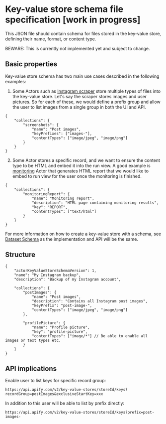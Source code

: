 
# Key-value store schema file specification [work in progress]

This JSON file should contain schema for files stored in the key-value store, defining their name, format, or content type.

BEWARE: This is currently not implemented yet and subject to change.

## Basic properties

Key-value store schema has two main use cases described in the following examples:

1. Some Actors such as [Instagram scraper](https://apify.com/jaroslavhejlek/instagram-scraper) store multiple types of files into the key-value store. Let's say the scraper stores images and user pictures. So for each of these, we would define a prefix group and allow the user to list images from a single group in both the UI and API.

```jsonc
{
    "collections": {
        "screenshots": {
            "name": "Post images",
            "keyPrefixes": ["images-"],
            "contentTypes": ["image/jpeg", "image/png"]
        }
    }
}
```

2. Some Actor stores a specific record, and we want to ensure the content type to be HTML and embed it into the run view. A good example is [monitoring](https://apify.com/apify/monitoring#check-frequency) Actor that generates HTML report that we would like to embed to run view for the user once the monitoring is finished.

```jsonc
{
    "collections": {
        "monitoringReport": {
            "name": "Monitoring report",
            "description": "HTML page containing monitoring results",
            "key": "REPORT",
            "contentTypes": ["text/html"]
        }
    }
}
```

For more information on how to create a key-value store with a schema, see [Dataset Schema](/dataset-schema) as the implementation and API will be the same.

## Structure

```jsonc
{
    "actorKeyValueStoreSchemaVersion": 1,
    "name": "My Instagram backup",
    "description": "Backup of my Instagram account",

    "collections": {
        "postImages": {
            "name": "Post images",
            "description": "Contains all Instagram post images",
            "keyPrefix": "post-image-",
            "contentTypes": ["image/jpeg", "image/png"]
        },

        "profilePicture": {
            "name": "Profile picture",
            "key": "profile-picture",
            "contentTypes": ["image/*"] // Be able to enable all images or text types etc.
        }
    }
}
```

## API implications

Enable user to list keys for specific record group:

```
https://api.apify.com/v2/key-value-stores/storeId/keys?recordGroup=postImages&exclusiveStartKey=xxx
```

In addition to this user will be able to list by prefix directly:

```
https://api.apify.com/v2/key-value-stores/storeId/keys?prefix=post-images-
```
